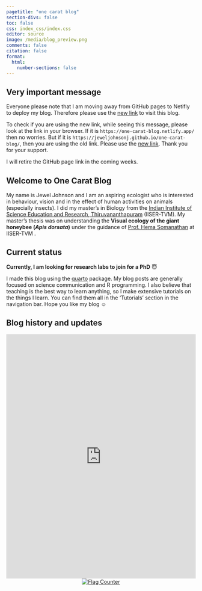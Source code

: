 ```yaml
---
pagetitle: "one carat blog"
section-divs: false
toc: false
css: index_css/index.css
editor: source
image: /media/blog_preview.png
comments: false
citation: false
format:
  html:
    number-sections: false
---
```


:::{.callout-important}
## Very important message

Everyone please note that I am moving away from GitHub pages to Netifly to deploy my blog. Therefore please use the [new link](https://one-carat-blog.netlify.app/) to visit this blog.


To check if you are using the new link, while seeing this message, please look at the link in your browser. If it is `https://one-carat-blog.netlify.app/` then no worries. But if it is `https://jeweljohnsonj.github.io/one-carat-blog/`, then you are using the old link. Please use the [new link](https://one-carat-blog.netlify.app/). Thank you for your support.

I will retire the GitHub page link in the coming weeks. 
:::

## Welcome to One Carat Blog

My name is Jewel Johnson and I am an aspiring ecologist who is interested in behaviour, vision and in the effect of human activities on animals (especially insects). I did my master's in Biology from the [Indian Institute of Science Education and Research, Thiruvananthapuram](https://www.iisertvm.ac.in/) (IISER-TVM). My master's thesis was on understanding the **Visual ecology of the giant honeybee (*Apis dorsata*)** under the guidance of [Prof. Hema Somanathan](https://faculty.iisertvm.ac.in/beelab/) at IISER-TVM .

:::{.callout-tip}
## Current status

**Currently, I am looking for research labs to join for a PhD** 😇
:::

I made this blog using the [quarto](https://quarto.org/) package. My blog posts are generally focused on science communication and R programming. I also believe that teaching is the best way to learn anything, so I make extensive tutorials on the things I learn. You can find them all in the 'Tutorials' section in the navigation bar. Hope you like my blog ☺️

## Blog history and updates

::: {.column-screen-inset}
<iframe src='https://cdn.knightlab.com/libs/timeline3/latest/embed/index.html?source=1x140XobOdXwflXTyN53o_0udhJAOW8SVnPgRX5iXtxE&font=Default&lang=en&initial_zoom=2&height=650' width='100%' height='650' webkitallowfullscreen mozallowfullscreen allowfullscreen frameborder='0'></iframe>
:::

<center>        
<a href="https://info.flagcounter.com/ynrK"><img src="https://s11.flagcounter.com/count2/ynrK/bg_000000/txt_FFFFFF/border_F0F0F0/columns_3/maxflags_9/viewers_0/labels_1/pageviews_1/flags_0/percent_0/" alt="Flag Counter" border="0"></a>
</center>